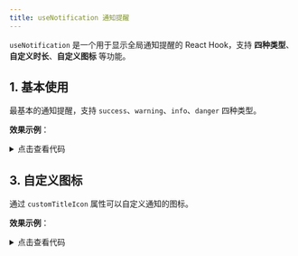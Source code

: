 ```yaml
---
title: useNotification 通知提醒
---
```




`useNotification` 是一个用于显示全局通知提醒的 React Hook，支持 **四种类型**、**自定义时长**、**自定义图标** 等功能。

## 1. 基本使用

最基本的通知提醒，支持 `success`、`warning`、`info`、`danger` 四种类型。

**效果示例**：

<Card>
<Basic></Basic>
<details className="mt-3">
<summary>点击查看代码</summary>
```jsx
import React, { useContext } from "react";
import { NotificationContext } from "@site/src/components/web-elements/context/adou-notification/NotificationContext";
import Button from "@site/src/components/adou-button";

const Basic = () => {
  const notification = useContext(NotificationContext);
  const showNotification = (type) => {
    console.log("notification: ", NotificationContext);
    notification?.open({
      title: type.charAt(0).toUpperCase() + type.slice(1),
      message: ` 这是一条${type}通知`,
      type: type,
    });
  };
  return (
    <div className="d-flex gap-2">
      <Button onClick={() => showNotification("success")}>成功通知</Button>
      <Button onClick={() => showNotification("warning")}>警告通知</Button>
      <Button onClick={() => showNotification("info")}>信息通知</Button>
      <Button onClick={() => showNotification("danger")}>错误通知</Button>
    </div>
  );
};
export default Basic;
```
</details>
</Card>

## 2. 自定义显示时长

通过设置 `duration` 属性可以自定义通知显示的时长。

**效果示例**：

<Card>
<CustomDuration />
<details className="mt-3">
<summary>点击查看代码</summary>
```jsx
import React, { useContext } from "react";
import Button from "@site/src/components/adou-button";
import { NotificationContext } from "@site/src/components/web-elements/context/adou-notification/NotificationContext";
const CustomDuration = () => {
  const notification = useContext(NotificationContext);
  return (
    <div className="d-flex gap-2">
      <Button
        onClick={() =>
          notification?.open({
            title: "短暂通知",
            message: "这条通知将在 1 秒后消失",
            type: "info",
            duration: 1000,
          })
        }
      >
        显示 1s
      </Button>
      <Button
        onClick={() =>
          notification?.open({
            title: "较长通知",
            message: "这条通知将在 5 秒后消失",
            type: "info",
            duration: 5000,
          })
        }
      >
        显示 5s
      </Button>
    </div>
  );
};
export default CustomDuration;
```
</details>
</Card>

## 3. 自定义图标

通过 `customTitleIcon` 属性可以自定义通知的图标。

**效果示例**：

<Card>
<CustomIcon />
<details className="mt-3">
<summary>点击查看代码</summary>
```jsx
import React, { useContext } from "react";
import { NotificationContext } from "@site/src/components/web-elements/context/adou-notification/NotificationContext";
import Button from "@site/src/components/adou-button";

const CustomIcon = () => {
  const notification = useContext(NotificationContext);
  return (
    <Button
      onClick={() =>
        notification?.open({
          title: "自定义图标",
          message: "这是一条带有自定义图标的通知",
          type: "info",
          customTitleIcon: <i className="fa-solid fa-star text-warning"></i>,
        })
      }
    >
      显示自定义图标通知
    </Button>
  );
};
export default CustomIcon;
```
</details>
</Card>

## 属性

| 属性 | 说明 | 类型 | 默认值 |
| --- | --- | --- | --- |
| title | 通知标题 | `React.ReactNode` | - |
| message | 通知内容 | `React.ReactNode` | - |
| type | 通知类型 | `'success' \| 'warning' \| 'info' \| 'danger'` | `'info'` |
| duration | 显示时长（毫秒） | `number` | `3000` |
| customTitleIcon | 自定义图标 | `React.ReactNode` | - |

## 特性

1. **全局单例**：
   - 采用单例模式，全局共享一个通知实例
   - 自动管理通知队列

2. **动画效果**：
   - 显示/隐藏时有平滑的过渡动画
   - 支持多个通知同时显示和堆叠

3. **交互优化**：
   - 鼠标悬停时暂停倒计时
   - 移出后继续倒计时
   - 支持手动关闭

4. **自定义选项**：
   - 支持四种预设类型
   - 可自定义图标
   - 可自定义显示时长

## 注意事项

1. **样式依赖**：
   - 确保已引入相关的样式文件
   - 需要 Font Awesome 图标支持

2. **使用建议**：
   - 建议在较高层级的组件中使用
   - 注意控制通知内容的长度
   - 合理设置显示时长

3. **性能考虑**：
   - 会在首次使用时创建 DOM 节点
   - 自动管理定时器的清理
   - 支持并发的通知显示